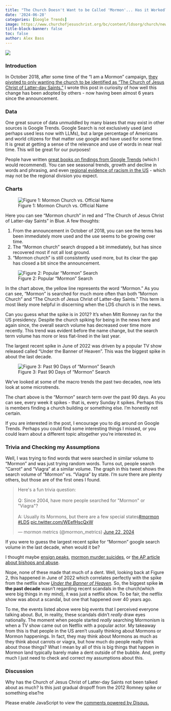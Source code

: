 ```yaml
---
title: "The Church Doesn't Want to be Called 'Mormon'... Has it Worked?"
date: '2024-06-28'
categories: [Google Trends]
image: https://www.churchofjesuschrist.org/bc/content/ldsorg/church/news/2018/08/16/580-church-meetinghouse.jpg
title-block-banner: false
toc: false
author: Alex Bass
---
```

![](https://www.churchofjesuschrist.org/bc/content/ldsorg/church/news/2018/08/16/580-church-meetinghouse.jpg){fig-align="center"}

### Introduction
In October 2018, after some time of the "I am a Mormon" campaign, [they pivoted to only wanting the church to be identified as "The Church of Jesus Christ of Latter-day Saints."](https://www.churchofjesuschrist.org/study/history/topics/name-of-the-church?lang=eng) I wrote this post in curiosity of how well this change has been adopted by others - now having been almost 6 years since the announcement.


### Data
One great source of data unmuddled by many biases that may exist in other sources is Google Trends. Google Search is not exclusively used (and perhaps used less now with LLMs), but a large percentage of Americans and world citizens for that matter use google and have used for some time. It is great at getting a sense of the relevance and use of words in near real time. This will be great for our purposes!

People have written [great books on findings from Google Trends](https://www.amazon.com/Everybody-Lies-Internet-About-Really-ebook/dp/B01AFXZ2F4/ref=sr_1_1?dib=eyJ2IjoiMSJ9.i1Ryk3rZ5aCM3T9Kfcql3uosKnO2dI3n8PYLQ7PyyMmxhH0B5BsqAS78F4thTfHuNxqnYXPTyhuwQ3pHv7wLGMFMM4bNbLJwPsUH11YXfgtAKKJuL8WYlLWsmIbNOUNscsaGSIpnOW5uMZxDUfsAOx1CviMRPwBae5ejOx9tHuktSheeU2b3hxK7lh5mfIwTDuVPRmPAq73fUOIg88yKx__SLPeIi5pSwAgpPr5cQwD5Vhw4X8MhzWy11NolpHLdQ8fj3qhd7MUUZMhZrYIsByo4lm52o4eK8RQcQgzWAt4.cJ4snz5LlVzWnOIXtdrqj0WdJiWjZw_Ngl-LRWj44Hg&dib_tag=se&hvadid=409973252627&hvdev=c&hvlocphy=9029753&hvnetw=g&hvqmt=e&hvrand=11792347865622208823&hvtargid=kwd-4029974512&hydadcr=22533_11318209&keywords=everybody+lies&qid=1719166534&sr=8-1) (which I would recommend). You can see seasonal trends, growth and decline in words and phrasing, and even [regional evidence of racism in the US](https://www.sciencedirect.com/science/article/abs/pii/S0047272714000929) - which may not be the regional division you expect.

### Charts

![Figure 1: Mormon Church vs. Official Name](./figure0.png)

Here you can see "Mormon church" in red and "The Church of Jesus Christ of Latter-day Saints" in Blue. A few thoughts:

1. From the announcement in October of 2018, you can see the terms has been immediately more used and the use seems to be growing over time.
2. The "Mormon church" search dropped a bit immediately, but has since recovered most if not all lost ground.
3. "Mormon church" is still consistently used more, but its clear the gap has closed a bit since the announcement.

![Figure 2: Popular "Mormon" Search](./figure1.png)

In the chart above, the yellow line represents the word "Mormon." As you can see, "Mormon" is searched for much more often than both "Mormon Church" and "The Church of Jesus Christ of Latter-day Saints." This term is most likely more helpful in discerning when the LDS church is in the news.

Can you guess what the spike is in 2012? It's when Mitt Romney ran for the US presidency. Despite the church spiking for being in the news here and again since, the overall search volume has decreased over time more recently. This trend was evident before the name change, but the search term volume has more or less flat-lined in the last year.

The largest recent spike in June of 2022 was driven by a popular TV show released called "Under the Banner of Heaven". This was the biggest spike in about the last decade.

![Figure 3: Past 90 Days of "Mormon" Search](./figure2.png)

We've looked at some of the macro trends the past two decades, now lets look at some microtrends.

The chart above is the "Mormon" search term over the past 90 days. As you can see, every week it spikes - that is, every Sunday it spikes. Perhaps this is members finding a church building or something else. I'm honestly not certain.

If you are interested in the post, I encourage you to dig around on Google Trends. Perhaps you could find some interesting things I missed, or you could learn about a different topic altogether you're interested in.

### Trivia and Checking my Assumptions

Well, I was trying to find words that were searched in similar volume to "Mormon" and was just trying random words. Turns out, people search "Carrot" and "Viagra" at a similar volume. The graph in this tweet shows the search volume of "Mormon" vs. "Viagra" by state. I'm sure there are plenty others, but those are of the first ones I found.

<blockquote class="twitter-tweet"><p lang="en" dir="ltr">Here&#39;s a fun trivia question: <br><br>Q: Since 2004, have more people searched for &quot;Mormon&quot; or &quot;Viagra&quot;?<br><br>A: Usually its Mormons, but there are a few special states<a href="https://twitter.com/hashtag/mormon?src=hash&amp;ref_src=twsrc%5Etfw">#mormon</a> <a href="https://twitter.com/hashtag/LDS?src=hash&amp;ref_src=twsrc%5Etfw">#LDS</a> <a href="https://t.co/WEefHscQxW">pic.twitter.com/WEefHscQxW</a></p>&mdash; mormon metrics (@mormon_metrics) <a href="https://twitter.com/mormon_metrics/status/1804394992238293130?ref_src=twsrc%5Etfw">June 22, 2024</a></blockquote> <script async src="https://platform.twitter.com/widgets.js" charset="utf-8"></script>

If you were to guess the largest recent spike for "Mormon" google search volume in the last decade, when would it be?

I thought maybe [ensign peaks](https://www.sec.gov/news/press-release/2023-35), [mormon murder suicides](https://www.nytimes.com/2023/01/04/us/enoch-utah-shooting-dead.html#:~:text=shooting-dead.html-,Utah%20Man%20Kills%20Wife%2C%20Five%20Children%20and%20Mother-in-,filed%20for%20divorce%2C%20officials%20said.), or [the AP article about bishops and abuse](https://apnews.com/article/mormon-church-investigation-child-sex-abuse-9c301f750725c0f06344f948690caf16). 

Nope, none of these made that much of a dent. Well, looking back at Figure 2, this happened in June of 2022 which correlates perfectly with the spike from the netflix show [*Under the Banner of Heaven*](https://www.imdb.com/title/tt1998372/). So, the biggest spike **in the past decade** wasn't regarding recent scandals in the church(which were big things in my mind), it was just a netflix show. To be fair, the netflix show was about a scandal, but one that happened over 40 years ago.

To me, the events listed above were big events that I perceived everyone talking about. But, in reality, these scandals didn't *really* draw eyes nationally. The moment when people started *really* searching Mormonism is when a TV show came out on Netflix with a popular actor. My takeaway from this is that people in the US aren't usually thinking about Mormons or Mormon happenings. In fact, they may think about Mormons as much as they think about carrots or viagra, but how much do people really think about those things? What I mean by all of this is big things that happen in Mormon land typically barely make a dent outside of the bubble. And, pretty much I just need to check and correct my assumptions about this.

### Discussion

Why has the Church of Jesus Christ of Latter-day Saints not been talked about as much? Is this just gradual dropoff from the 2012 Romney spike or something else?re

<div id="disqus_thread"></div>
<script>
    /**
    *  RECOMMENDED CONFIGURATION VARIABLES: EDIT AND UNCOMMENT THE SECTION BELOW TO INSERT DYNAMIC VALUES FROM YOUR PLATFORM OR CMS.
    *  LEARN WHY DEFINING THESE VARIABLES IS IMPORTANT: https://disqus.com/admin/universalcode/#configuration-variables    */
    var disqus_config = function () {
    this.page.url = "https://mormonmetrics.com/posts/name_change_trends/";  // Replace PAGE_URL with your page's canonical URL variable
    this.page.identifier = "name_change_trends"; // Replace PAGE_IDENTIFIER with your page's unique identifier variable
    };

    (function() { // DON'T EDIT BELOW THIS LINE
    var d = document, s = d.createElement('script');
    s.src = 'https://www-mormonmetrics-com.disqus.com/embed.js';
    s.setAttribute('data-timestamp', +new Date());
    (d.head || d.body).appendChild(s);
    })();
</script>
<noscript>Please enable JavaScript to view the <a href="https://disqus.com/?ref_noscript">comments powered by Disqus.</a></noscript>

